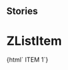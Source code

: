 
## Stories

<Meta title="List/ZListItem" component="z-list-item" />

  # ZListItem

<Preview>
  <Story name="z-list-item">
    {html`
      <z-list-item
        action="${text('action', '10')}"
        icon="${text('icon', 'cart')}"
        linktarget="${text('linktarget', '_blank')}"
        link="${text('link', 'www.zanichelli.it')}"
        underlined="${boolean('underlined', true)}"
      >ITEM 1</z-list-item>`}
  </Story>
</Preview>

  <Props of="z-list-item" />


